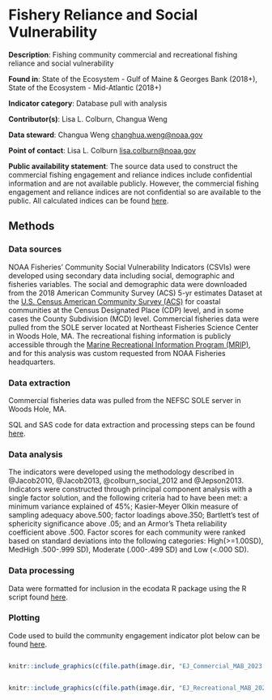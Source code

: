 # Fishery Reliance and Social Vulnerability {#engagement}

**Description**: Fishing community commercial and recreational fishing reliance and social vulnerability

**Found in**: State of the Ecosystem - Gulf of Maine & Georges Bank (2018+), State of the Ecosystem - Mid-Atlantic (2018+) 

**Indicator category**: Database pull with analysis

**Contributor(s)**: Lisa L. Colburn, Changua Weng
  
**Data steward**: Changua Weng <changhua.weng@noaa.gov>

**Point of contact**: Lisa L. Colburn <lisa.colburn@noaa.gov>
  
**Public availability statement**: The source data used to construct the commercial fishing engagement and reliance indices include confidential information and are not available publicly. However, the commercial fishing engagement and reliance indices are not confidential so are available to the public. All calculated indices can be found [here](https://www.fisheries.noaa.gov/national/socioeconomics/social-indicators-coastal-communities).
  

## Methods


### Data sources
NOAA Fisheries' Community Social Vulnerability Indicators (CSVIs) were developed using secondary data including social, demographic and fisheries variables. The social and demographic data were downloaded from the 2018 American Community Survey (ACS) 5-yr estimates Dataset at the [U.S. Census American Community Survey (ACS)](https://www.census.gov/programs-surveys/acs/) for coastal communities at the Census Designated Place (CDP) level, and in some cases the County Subdivision (MCD) level. Commercial fisheries data were pulled from the SOLE server located at Northeast Fisheries Science Center in Woods Hole, MA. The recreational fishing information is publicly accessible through the [Marine Recreational Information Program (MRIP)](https://www.st.nmfs.noaa.gov/recreational-fisheries/MRIP/), and for this analysis was custom requested from NOAA Fisheries headquarters.


### Data extraction 
Commercial fisheries data was pulled from the NEFSC SOLE server in Woods Hole, MA.

SQL and SAS code for data extraction and processing steps can be found [here](https://github.com/NOAA-EDAB/tech-doc/tree/master/R/stored_scripts/comm_rel_vuln_extraction.sql). 



### Data analysis
The indicators were developed using the methodology described in @Jacob2010, @Jacob2013, @colburn_social_2012 and @Jepson2013. Indicators were constructed through principal component analysis with a single factor solution, and the following criteria had to have been met: a minimum variance explained of 45%; Kasier-Meyer Olkin measure of sampling adequacy above.500; factor loadings above.350; Bartlett's test of sphericity significance above .05; and an Armor's Theta reliability coefficient above .500. Factor scores for each community were ranked based on standard deviations into the following categories: High(>=1.00SD), MedHigh .500-.999 SD), Moderate (.000-.499 SD) and Low (<.000 SD).

### Data processing

Data were formatted for inclusion in the ecodata R package using the R script found [here](https://github.com/NOAA-EDAB/ecodata/blob/master/data-raw/get_engagement.R).


### Plotting

Code used to build the community engagement indicator plot below can be found [here](https://raw.githubusercontent.com/NOAA-EDAB/ecodata/master/chunk-scripts/human_dimensions_MAB.Rmd-commercial-engagement.R). 


```r
```

```r


knitr::include_graphics(c(file.path(image.dir, "EJ_Commercial_MAB_2023.PNG")))

```


```r
```

```r


knitr::include_graphics(c(file.path(image.dir, "EJ_Recreational_MAB_2023.PNG")))

```


